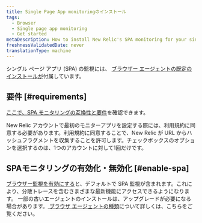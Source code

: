 ```yaml
---
title: Single Page App monitoringのインストール
tags:
  - Browser
  - Single page app monitoring
  - Get started
metaDescription: How to install New Relic's SPA monitoring for your single-page apps or any apps that pull content dynamically.
freshnessValidatedDate: never
translationType: machine
---
```


シングル ページ アプリ (SPA) の監視には、 [ブラウザー エージェントの既定のインストールが](/docs/browser/browser-monitoring/installation/install-browser-monitoring-agent/)付属しています。

## 要件 [#requirements]

[ここで、SPA モニタリングの互換性と要件](/docs/browser/new-relic-browser/getting-started/compatibility-requirements-browser-monitoring#spa/)を確認できます。

New Relic アカウントで最初のモニターアプリを設定する際には、利用規約に同意する必要があります。利用規約に同意することで、New Relic が URL からハッシュフラグメントを収集することを許可します。チェックボックスのオプションを選択するのは、1つのアカウントに対して1回だけです。

## SPAモニタリングの有効化・無効化 [#enable-spa]

[ブラウザー監視を有効にする](/docs/browser/browser-monitoring/installation/install-browser-monitoring-agent#enable)と、デフォルトで SPA 監視が含まれます。これにより、分散トレースを含むさまざまな最新機能にアクセスできるようになります。 一部の古いエージェントのインストールは、アップグレードが必要になる場合があります。[ ブラウザ エージェントの種類](/docs/browser/browser-monitoring/installation/install-browser-monitoring-agent#agent-types)について詳しくは、こちらをご覧ください。